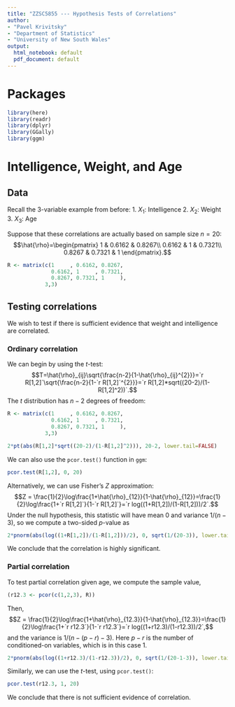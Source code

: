 ```yaml
---
title: "ZZSC5855 --- Hypothesis Tests of Correlations"
author:
- "Pavel Krivitsky"
- "Department of Statistics"
- "University of New South Wales"
output:
  html_notebook: default
  pdf_document: default
---
```



# Packages
```r
library(here)
library(readr)
library(dplyr)
library(GGally)
library(ggm)
```

# Intelligence, Weight, and Age
## Data
Recall the 3-variable example from before:
1. $X_{1}$: Intelligence
2. $X_{2}$: Weight
3. $X_{3}$: Age

Suppose that these correlations are actually based on sample size $n=20$:
$$\hat{\rho}=\begin{pmatrix}
1 & 0.6162 & 0.8267\\
0.6162 & 1 & 0.7321\\
0.8267 & 0.7321 & 1
\end{pmatrix}.$$

```r
R <- matrix(c(1     , 0.6162, 0.8267,
              0.6162, 1     , 0.7321,
              0.8267, 0.7321, 1     ),
            3,3)
```

## Testing correlations

We wish to test if there is sufficient evidence that weight and intelligence are correlated.

### Ordinary correlation

We can begin by using the $t$-test:
$$T=\hat{\rho}_{ij}\sqrt{\frac{n-2}{1-\hat{\rho}_{ij}^{2}}}=`r R[1,2]`\sqrt{\frac{n-2}{1-`r R[1,2]`^{2}}}=`r R[1,2]*sqrt((20-2)/(1-R[1,2]^2))`.$$
The $t$ distribution has $n-2$ degrees of freedom:
```r
R <- matrix(c(1     , 0.6162, 0.8267,
              0.6162, 1     , 0.7321,
              0.8267, 0.7321, 1     ),
            3,3)

2*pt(abs(R[1,2]*sqrt((20-2)/(1-R[1,2]^2))), 20-2, lower.tail=FALSE)
```
We can also use the `pcor.test()` function in `ggm`:
```r
pcor.test(R[1,2], 0, 20)
```

Alternatively, we can use Fisher's $Z$ approximation:
$$Z = \frac{1}{2}\log\frac{1+\hat{\rho}_{12}}{1-\hat{\rho}_{12}}=\frac{1}{2}\log\frac{1+`r R[1,2]`}{1-`r R[1,2]`}=`r log((1+R[1,2])/(1-R[1,2]))/2`.$$
Under the null hypothesis, this statistic will have mean 0 and variance $1/(n-3)$, so we compute a two-sided $p$-value as
```r
2*pnorm(abs(log((1+R[1,2])/(1-R[1,2]))/2), 0, sqrt(1/(20-3)), lower.tail=FALSE)
```

We conclude that the correlation is highly significant.

### Partial correlation

To test partial correlation given age, we compute the sample value,
```r
(r12.3 <- pcor(c(1,2,3), R))
```
Then,
$$Z = \frac{1}{2}\log\frac{1+\hat{\rho}_{12.3}}{1-\hat{\rho}_{12.3}}=\frac{1}{2}\log\frac{1+`r r12.3`}{1-`r r12.3`}=`r log((1+r12.3)/(1-r12.3))/2`,$$
and the variance is $1/(n-(p-r)-3)$. Here $p-r$ is the number of conditioned-on variables, which is in this case 1.
```r
2*pnorm(abs(log((1+r12.3)/(1-r12.3))/2), 0, sqrt(1/(20-1-3)), lower.tail=FALSE)
```

Similarly, we can use the $t$-test, using `pcor.test()`:
```r
pcor.test(r12.3, 1, 20)
```

We conclude that there is not sufficient evidence of correlation.

